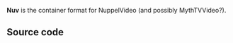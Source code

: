 {{mux|id=NJPG|mod=nuv|module link=https://git.videolan.org/?p=vlc.git;a=blob;f=modules/demux/nuv.c|encoder=n}}

'''Nuv''' is the container format for NuppelVideo (and possibly MythTVVideo?).

== Source code ==
{{file|modules/demux/nuv.c|input demuxer}}
